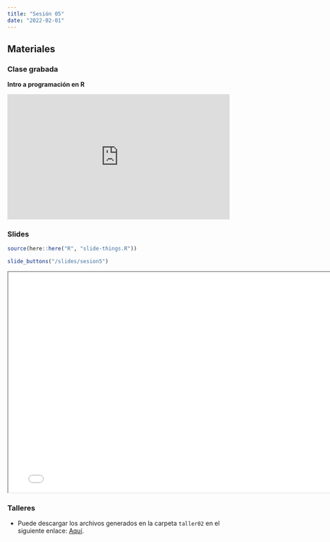 ```yaml
---
title: "Sesión 05"
date: "2022-02-01"
---
```


## Materiales

::: {.panel-tabset}

### Clase grabada

**Intro a programación en R**

<div style="padding:56.25% 0 0 0;position:relative;"><iframe src="https://player.vimeo.com/video/796025756?h=348360fda3&amp;badge=0&amp;autopause=0&amp;player_id=0&amp;app_id=58479" frameborder="0" allow="autoplay; fullscreen; picture-in-picture" allowfullscreen style="position:absolute;top:0;left:0;width:100%;height:100%;" title="Sesi&amp;oacute;n 5: Intro a programaci&amp;oacute;n en R"></iframe></div><script src="https://player.vimeo.com/api/player.js"></script>

### Slides

```r
source(here::here("R", "slide-things.R"))
```

```r
slide_buttons("/slides/sesion5")
```

```{=html}
<iframe width="780" height="500" src="../slides/sesion5.html" title="Sesión 2"></iframe>
```

### Talleres

- Puede descargar los archivos generados en la carpeta `taller02` en el siguiente enlace: [Aquí](https://drive.google.com/drive/folders/18PHD4uNhXBJVKyLxfl6q9XoYx0ax9hXG?usp=sharing).


:::


